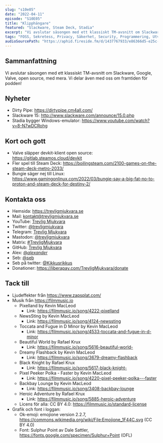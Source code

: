 ```yaml
---
slug: "s10e05"
date: "2022-04-11"
episode: "S10E05"
title: "Klipphängare"
featured: "Slackware, Steam Deck, Stadia"
excerpt: "Vi avslutar säsongen med ett klassiskt TM-avsnitt om Slackware, Google, Valve, open source, med mera. Vi delar även med oss om framtiden för podden!"
tags: "FOSS, Sekretess, Privacy, Säkerhet, Security, Programmering, Utveckling, Mjukvara, Technology, Linux, Open Source, Google, Valve, Steam Deck, Stadia, Proton, Slackware"
audioSourcePath: "https://aphid.fireside.fm/d/1437767933/e86366d5-e25c-4aab-9a13-33b7144ac160/c4d11164-af5a-406d-b262-85b7974e30be.mp3"
---
```


## Sammanfattning
Vi avslutar säsongen med ett klassiskt TM-avsnitt om Slackware, Google, Valve, open source, med mera. Vi delar även med oss om framtiden för podden!

## Nyheter
- Dirty Pipe: https://dirtypipe.cm4all.com/
- Slackware 15: http://www.slackware.com/announce/15.0.php
- Stadia bygger Windows-emulator: https://www.youtube.com/watch?v=8-N7wDCRohg 

## Kort och gott
- Valve släpper devkit-klient open source: https://gitlab.steamos.cloud/devkit
- Fler spel till Steam Deck: https://boilingsteam.com/2100-games-on-the-steam-deck-metro-2033/ 
- Bungie säger nej till Linux: https://www.gamingonlinux.com/2022/03/bungie-say-a-big-fat-no-to-proton-and-steam-deck-for-destiny-2/

## Kontakta oss

- Hemsida: https://trevligmjukvara.se
- Mail: kontakt@trevligmjukvara.se
- YouTube: [Trevlig Mjukvara](https://www.youtube.com/channel/UCRVmpkj-XM6UhUCjGiL3hhQ)
- Twitter: [@trevligmjukvara](https://twitter.com/trevligmjukvara)
- Telegram: [Trevlig Mjukvara](https://t.me/trevligmjukvara)
- Mastodon: [@trevligmjukvara](https://fikaverse.club/@trevligmjukvara)
- Matrix: [#TrevligMjukvara](https://matrix.to/#/%23TrevligMjukvara:matrix.org)
- GitHub: [Trevlig Mjukvara](https://github.com/trevligmjukvara)
- Alex: [@_alexander_](https://mastodon.online/@_alexander_)
- Seb: [@seb](https://social.gelotte.dev/@seb)
- Seb på twitter: [@Kikkusrikkus](https://twitter.com/Kikkusrikkus)
- Donationer: https://liberapay.com/TrevligMjukvara/donate

## Tack till

- Ljudeffekter från https://www.zapsplat.com/
- Musik från https://filmmusic.io
  - Pixelland by Kevin MacLeod
    - Link: https://filmmusic.io/song/4222-pixelland
  - NewsSting by Kevin MacLeod
    - Link: https://filmmusic.io/song/4124-newssting
  - Toccata and Fugue in D Minor by Kevin MacLeod
    - Link: https://filmmusic.io/song/4533-toccata-and-fugue-in-d-minor
  - Beautiful World by Rafael Krux
    - Link: https://filmmusic.io/song/5616-beautiful-world-
  - Dreamy Flashback by Kevin MacLeod
    - Link: https://filmmusic.io/song/3679-dreamy-flashback
  - Black Knight by Rafael Krux
    - Link: https://filmmusic.io/song/5617-black-knight-
  - Pixel Peeker Polka - Faster by Kevin MacLeod
    - Link: https://filmmusic.io/song/4220-pixel-peeker-polka---faster
  - Backbay Lounge by Kevin MacLeod
    - Link: https://filmmusic.io/song/3408-backbay-lounge
  - Heroic Adventure by Rafael Krux
    - Link: https://filmmusic.io/song/5885-heroic-adventure
  - Licens för alla: CC BY 4.0: https://filmmusic.io/standard-license
- Grafik och font i loggan:
  - Ok-emoji: emojione version 2.2.7, https://commons.wikimedia.org/wiki/File:Emojione_1F44C.svg (CC BY 4.0)
  - Font: Sulphur Point av Dale Sattler, https://fonts.google.com/specimen/Sulphur+Point (OFL)

